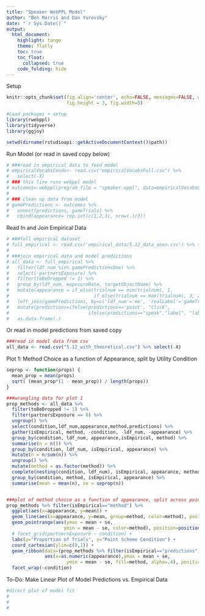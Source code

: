 ```yaml
---
title: "Speaker WebPPL Model"
author: "Ben Morris and Dan Yurovsky"
date: "`r Sys.Date()`"
output:
  html_document:
    highlight: tango
    theme: flatly
    toc: true
    toc_float:
      collapsed: true
    code_folding: hide
---
```



Setup
```r
knitr::opts_chunk$set(fig.align='center', echo=FALSE, messages=FALSE, warning = FALSE,
                      fig.height = 3, fig.width=5)

#Load packages + setup
library(rwebppl)
library(tidyverse)
library(ggjoy)

setwd(dirname(rstudioapi::getActiveDocumentContext()$path))
```

Run Model (or read in saved copy below)
```r
# ###read in empirical data to feed model
# empiricalVocabsConds<- read.csv("empiricalVocabsFull.csv") %>%
#   select(-X)
# ### this line runs webppl model
# outcomes<-webppl(program_file = "speaker.wppl", data=empiricalVocabsConds, data_var = "empiricalVocabs")
# 
# ### clean up data from model
# gamePredictions <- outcomes %>%
#   unnest(predictions, gameTrials) %>%
#   cbind(appearance= rep.int(c(1,2,3), nrow(.)/3))
```

Read In and Join Empirical Data
```r
# ###full empirical dataset
# full_empirical <- read.csv('empirical_data/5.12_data_anon.csv') %>% select(-X)
# 
# ###join empirical data and model predictions
# all_data <- full_empirical %>%
#   filter(ldf_num %in% gamePredictions$me) %>%
#   select(-partnersExposure) %>%
#   filter(toBeDropped != 1) %>%
#   group_by(ldf_num, exposureRate, targetObjectName) %>%
#   mutate(appearance = if_else(trialnum == min(trialnum), 1,
#                               if_else(trialnum == max(trialnum), 3, 2))) %>%
#   left_join(gamePredictions, by=c('ldf_num'='me', 'realLabel'='gameTrials', 'appearance')) %>%
#   mutate(predictions=ifelse(predictions=='point', "click",
#                             ifelse(predictions=="speak","label", "label_click"))) %>%
#   as.data.frame(.)

```


Or read in model predictions from saved copy
```r
###read in model data from csv
all_data <- read.csv("5.12_with_theoretical.csv") %>% select(-X)
```


Plot 1: Method Choice as a function of Appearance, split by Utility Condition
```r
seprop <- function(props) {
  mean_prop = mean(props)
  sqrt( (mean_prop*(1 - mean_prop)) / length(props))
}

###wrangling data for plot 1
prop_methods <- all_data %>%
  filter(toBeDropped != 1) %>%
  filter(partnersExposure == 0) %>%
  ungroup() %>%
  select(condition,ldf_num,appearance,method,predictions) %>%
  gather(isEmpirical, method, -condition, -ldf_num, -appearance) %>%
  group_by(condition, ldf_num, appearance,isEmpirical, method) %>%
  summarise(n = n()) %>%
  group_by(condition, ldf_num, isEmpirical, appearance) %>%
  mutate(n = n/sum(n)) %>%
  ungroup() %>%
  mutate(method = as.factor(method)) %>%
  complete(nesting(condition, ldf_num), isEmpirical, appearance, method, fill = list(n = 0)) %>%
  group_by(condition, method, isEmpirical, appearance) %>%
  summarise(mean = mean(n), se = seprop(n))


###plot of method choice as a function of appearance, split across point conditions
prop_methods %>% filter(isEmpirical=="method") %>%
  ggplot(aes(x=appearance, y=mean)) +
  geom_line(aes(x=appearance, y=mean, group=method, color=method), position=position_dodge(.25)) +
  geom_pointrange(aes(ymax = mean + se, 
                     ymin = mean - se, color=method), position=position_dodge(.25)) +
  # facet_grid(partnersExposure ~ condition) +
  labs(y="Proportion of Trials", x="Point Scheme Condition") +
  coord_cartesian(ylim=c(0,1)) +
  geom_ribbon(data=(prop_methods %>% filter(isEmpirical=="predictions")),
              aes(x=as.numeric(appearance),ymax = mean + se, 
                      ymin = mean - se, fill=method, alpha=.4), position=position_dodge(.25)) +
  facet_wrap(~condition)
```


To-Do: Make Linear Plot of Model Predictions vs. Empirical Data
```r
#direct plot of model fit
#
#
#
```





